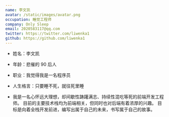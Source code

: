 ```yaml
---
name: 李文凯
avatar: /static/images/avatar.png
occupation: 睡觉工程师
company: Only Sleep
email: 2020583117@qq.com
twitter: https://twitter.com/liwenka1
github: https://github.com/liwenka1
---
```


- 姓名：李文凯
- 年龄：悲催的 90 后人
- 职业：我觉得我是一名程序员
- 人生格言：只要睡不死，就往死里睡

- 我是一名心怀远大理想，却间歇性踌躇满志、持续性混吃等死的前端开发工程师。
  目前的主要技术栈均为前端相关，但同时也对后端有着浓厚的兴趣。
  目标是向着全栈开发前进，编写出属于自己的未来，书写属于自己的故事。
